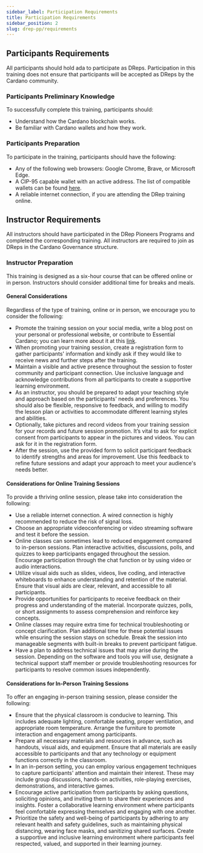 ```yaml
---
sidebar_label: Participation Requirements
title: Participation Requirements
sidebar_position: 2
slug: drep-pp/requirements
---
```


## Participants Requirements

All participants should hold ada to participate as DReps. Participation in this training does not ensure that participants will be accepted as DReps by the Cardano community.

### Participants Preliminary Knowledge

To successfully complete this training, participants should:

* Understand how the Cardano blockchain works.
* Be familiar with Cardano wallets and how they work.

### Participants Preparation

To participate in the training, participants should have the following:

* Any of the following web browsers: Google Chrome, Brave, or Microsoft Edge.
* A CIP-95 capable wallet with an active address. The list of compatible wallets can be found [here](https://docs.sanchogov.tools/how-to-use-the-govtool/getting-started/get-a-compatible-wallet).
* A reliable internet connection, if you are attending the DRep training online.

## Instructor Requirements

All instructors should have participated in the DRep Pioneers Programs and completed the corresponding training. All instructors are required to join as DReps in the Cardano Governance structure.

### Instructor Preparation

This training is designed as a six-hour course that can be offered online or in person. Instructors should consider additional time for breaks and meals.

#### General Considerations

Regardless of the type of training, online or in person, we encourage you to consider the following:

* Promote the training session on your social media, write a blog post on your personal or professional website, or contribute to Essential Cardano; you can learn more about it at this [link](https://www.essentialcardano.io/contribute-help).
* When promoting your training session, create a registration form to gather participants' information and kindly ask if they would like to receive news and further steps after the training.
* Maintain a visible and active presence throughout the session to foster community and participant connection. Use inclusive language and acknowledge contributions from all participants to create a supportive learning environment.
* As an instructor, you should be prepared to adapt your teaching style and approach based on the participants' needs and preferences. You should also be flexible, responsive to feedback, and willing to modify the lesson plan or activities to accommodate different learning styles and abilities.
* Optionally, take pictures and record videos from your training session for your records and future session promotion. It’s vital to ask for explicit consent from participants to appear in the pictures and videos. You can ask for it in the registration form.
* After the session, use the provided form to solicit participant feedback to identify strengths and areas for improvement. Use this feedback to refine future sessions and adapt your approach to meet your audience's needs better.

#### Considerations for Online Training Sessions

To provide a thriving online session, please take into consideration the following:

* Use a reliable internet connection. A wired connection is highly recommended to reduce the risk of signal loss.
* Choose an appropriate videoconferencing or video streaming software and test it before the session.
* Online classes can sometimes lead to reduced engagement compared to in-person sessions. Plan interactive activities, discussions, polls, and quizzes to keep participants engaged throughout the session. Encourage participation through the chat function or by using video or audio interactions.
* Utilize visual aids such as slides, videos, live coding, and interactive whiteboards to enhance understanding and retention of the material. Ensure that visual aids are clear, relevant, and accessible to all participants.
* Provide opportunities for participants to receive feedback on their progress and understanding of the material. Incorporate quizzes, polls, or short assignments to assess comprehension and reinforce key concepts.
* Online classes may require extra time for technical troubleshooting or concept clarification. Plan additional time for these potential issues while ensuring the session stays on schedule. Break the session into manageable segments with built-in breaks to prevent participant fatigue.
* Have a plan to address technical issues that may arise during the session. Depending on the software and tools you will use, designate a technical support staff member or provide troubleshooting resources for participants to resolve common issues independently.

#### Considerations for In-Person Training Sessions

To offer an engaging in-person training session, please consider the following:

* Ensure that the physical classroom is conducive to learning. This includes adequate lighting, comfortable seating, proper ventilation, and appropriate room temperature. Arrange the furniture to promote interaction and engagement among participants.
* Prepare all necessary materials and resources in advance, such as handouts, visual aids, and equipment. Ensure that all materials are easily accessible to participants and that any technology or equipment functions correctly in the classroom.
* In an in-person setting, you can employ various engagement techniques to capture participants' attention and maintain their interest. These may include group discussions, hands-on activities, role-playing exercises, demonstrations, and interactive games.
* Encourage active participation from participants by asking questions, soliciting opinions, and inviting them to share their experiences and insights. Foster a collaborative learning environment where participants feel comfortable expressing themselves and engaging with one another.
* Prioritize the safety and well-being of participants by adhering to any relevant health and safety guidelines, such as maintaining physical distancing, wearing face masks, and sanitizing shared surfaces. Create a supportive and inclusive learning environment where participants feel respected, valued, and supported in their learning journey.